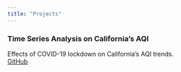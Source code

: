 ```yaml
---
title: "Projects"
---
```


### Time Series Analysis on California's AQI

Effects of COVID-19 lockdown on California's AQI trends.\
[GitHub](https://github.com/MSTeo01/Time-Series-Analysis-on-the-Effect-of-COVID-on-California-Air-Quality-Index)